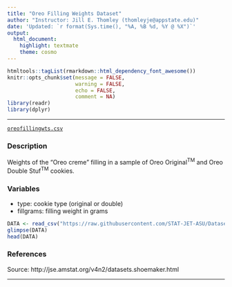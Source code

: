 ```yaml
---
title: "Oreo Filling Weights Dataset"
author: "Instructor: Jill E. Thomley (thomleyje@appstate.edu)"
date: 'Updated: `r format(Sys.time(), "%A, %B %d, %Y @ %X")`'
output: 
  html_document: 
    highlight: textmate
    theme: cosmo
---
```


```r
htmltools::tagList(rmarkdown::html_dependency_font_awesome())
knitr::opts_chunk$set(message = FALSE, 
                      warning = FALSE, 
                      echo = FALSE,
                      comment = NA)
library(readr)
library(dplyr)
```
<hr>

<i class="fas fa-database"></i> [`oreofillingwts.csv`](https://raw.githubusercontent.com/STAT-JET-ASU/Datasets/master/Instructor/oreofillingwts.csv)

### Description

Weights of the "Oreo creme" filling in a sample of Oreo Original^TM^ and Oreo Double Stuf^TM^ cookies.

### Variables

* type: cookie type (original or double)
* fillgrams: filling weight in grams

```r
DATA <- read_csv("https://raw.githubusercontent.com/STAT-JET-ASU/Datasets/master/Instructor/oreofillingwts.csv")
glimpse(DATA)
head(DATA)
```

### References

Source: http://jse.amstat.org/v4n2/datasets.shoemaker.html 

<hr>

